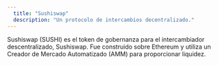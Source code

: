 ```yaml
---
  title: "Sushiswap"
  description: "Un protocolo de intercambios decentralizado."
---
```


Sushiswap (SUSHI) es el token de gobernanza para el intercambiador descentralizado, Sushiswap. Fue construido sobre Ethereum y utiliza un Creador de Mercado Automatizado (AMM) para proporcionar liquidez.
